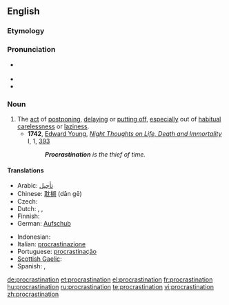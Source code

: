 {{wikipedia}}
==English==

===Etymology===
{{suffix|procrastinate|ion}}

===Pronunciation===
* {{a|RP}} {{IPA|/pɹəʊ̆ˌkɹæstɪˈneɪʃǝ̆n/}}
* {{audio|en-us-procrastination.ogg|Audio (US)}}
* {{rhymes|eɪʃǝn}}

===Noun===
{{en-noun}}

# The [[act]] of [[postpone|postponing]], [[delay|delaying]] or [[put off|putting off]], [[especially]] out of [[habitual]] [[carelessness]] or [[laziness]].
#* '''1742''', [[w:Edward Young|Edward Young]], ''[[w:Night Thoughts (poem)|Night Thoughts on Life, Death and Immortality]]'' I, 1, [http://books.google.com/books?id=rtJbAAAAMAAJ&pg=PA95&dq=procrastination+intitle:night+intitle:thoughts&lr=lang_en&as_brr=0&ei=sve2SKSzKYXKzQSanZmnCA#PPA95,M1 393]
#*: '''''Procrastination''' is the thief of time.''

====Translations====
{{trans-top|act of postponing, delaying or putting off}}
* Arabic: [[تأجيل]]
* Chinese: [[耽搁]] (dān gē)
* Czech: {{t-|cs|odkládání|n}}
* Dutch: {{t|nl|uitstel|n}}, {{t|nl|uitstelgedrag|n}}, {{t|nl|procrastinatie|f}}
* Finnish: {{t-|fi|lykkäys}}
* German: [[Aufschub]] {{m}}
{{trans-mid}}
* Indonesian: {{t-|id|tunda|alt=penundaan|xs=Indonesian}}
* Italian: [[procrastinazione]]
* Portuguese: [[procrastinação]] {{italbrac|Brazil}}
* [[Scottish Gaelic]]: {{t-|gd|màirnealachd|f|xs=Scottish Gaelic}}
* Spanish: {{t+|es|desidia|f}}, {{t|es|dejar algo para más tarde, para mañana...}}
{{trans-bottom}}

[[de:procrastination]]
[[et:procrastination]]
[[el:procrastination]]
[[fr:procrastination]]
[[hu:procrastination]]
[[ru:procrastination]]
[[te:procrastination]]
[[vi:procrastination]]
[[zh:procrastination]]